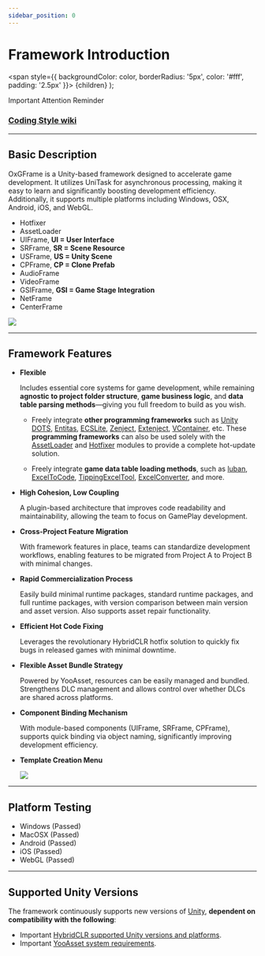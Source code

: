 ```yaml
---
sidebar_position: 0
---
```



# Framework Introduction

  <span
    style={{
      backgroundColor: color,
      borderRadius: '5px',
      color: '#fff',
      padding: '2.5px'
    }}>
    {children}
  </span>
);

<Highlight color="#ff2f00">Important</Highlight> <Highlight color="#0373fc">Attention</Highlight> <Highlight color="#00d679">Reminder</Highlight>

### [Coding Style wiki](https://github.com/michael811125/OxGFrame/wiki/Coding-Style)

---

## Basic Description

OxGFrame is a Unity-based framework designed to accelerate game development. It utilizes UniTask for asynchronous processing, making it easy to learn and significantly boosting development efficiency. Additionally, it supports multiple platforms including Windows, OSX, Android, iOS, and WebGL.
- Hotfixer
- AssetLoader
- UIFrame, **UI = User Interface**
- SRFrame, **SR = Scene Resource**
- USFrame, **US = Unity Scene**
- CPFrame, **CP = Clone Prefab**
- AudioFrame
- VideoFrame
- GSIFrame, **GSI = Game Stage Integration**
- NetFrame
- CenterFrame

![](/img/intro/img_1.png)

---

## Framework Features

- **Flexible**

  Includes essential core systems for game development, while remaining **agnostic to project folder structure**, **game business logic**, and **data table parsing methods**—giving you full freedom to build as you wish.

  - Freely integrate **other programming frameworks** such as [Unity DOTS](https://unity.com/dots), [Entitas](https://github.com/sschmid/Entitas), [ECSLite](https://github.com/Leopotam/ecslite), [Zenject](https://github.com/modesttree/Zenject), [Extenject](https://github.com/Mathijs-Bakker/Extenject), [VContainer](https://github.com/hadashiA/VContainer), etc. These **programming frameworks** can also be used solely with the [AssetLoader](https://github.com/michael811125/OxGFrame#assetloader-dependence-yooasset) and [Hotfixer](https://github.com/michael811125/OxGFrame#hotfixer-dependence-hybridclr-assetloader) modules to provide a complete hot-update solution.

  - Freely integrate **game data table loading methods**, such as [luban](https://github.com/focus-creative-games/luban), [ExcelToCode](https://github.com/feifeid47/ExcelToCode), [TippingExcelTool](https://github.com/TippingGame/TippingExcelTool?tab=readme-ov-file), [ExcelConverter](https://github.com/JohnsonChenz/ExcelConverter), and more.

- **High Cohesion, Low Coupling**

  A plugin-based architecture that improves code readability and maintainability, allowing the team to focus on GamePlay development.

- **Cross-Project Feature Migration**

  With framework features in place, teams can standardize development workflows, enabling features to be migrated from Project A to Project B with minimal changes.

- **Rapid Commercialization Process**

  Easily build minimal runtime packages, standard runtime packages, and full runtime packages, with version comparison between main version and asset version. Also supports asset repair functionality.

- **Efficient Hot Code Fixing**

  Leverages the revolutionary HybridCLR hotfix solution to quickly fix bugs in released games with minimal downtime.

- **Flexible Asset Bundle Strategy**

  Powered by YooAsset, resources can be easily managed and bundled. Strengthens DLC management and allows control over whether DLCs are shared across platforms.

- **Component Binding Mechanism**

  With module-based components (UIFrame, SRFrame, CPFrame), supports quick binding via object naming, significantly improving development efficiency.

- **Template Creation Menu**

  ![](/img/intro/img_2.png)

---

## Platform Testing
- Windows (Passed)
- MacOSX (Passed)
- Android (Passed)
- iOS (Passed)
- WebGL (Passed)

<ReactPlayer controls url='https://github.com/michael811125/OxGFrame/assets/30960759/fd04f6e5-6338-400c-9f57-dcdbdf73dfff' />

---

## Supported Unity Versions

The framework continuously supports new versions of [Unity](https://unity.com/releases/editor/archive), **dependent on compatibility with the following**:

- <Highlight color="#ff2f00">Important</Highlight> [HybridCLR supported Unity versions and platforms](https://hybridclr.doc.code-philosophy.com/docs/basic/supportedplatformanduniyversion).
- <Highlight color="#ff2f00">Important</Highlight> [YooAsset system requirements](https://www.yooasset.com/docs/guide-editor/QuickStart#%E7%B3%BB%E7%BB%9F%E9%9C%80%E6%B1%82).